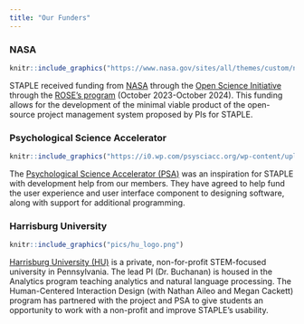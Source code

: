 ```yaml
---
title: "Our Funders"
---
```


### NASA

```r
knitr::include_graphics("https://www.nasa.gov/sites/all/themes/custom/nasatwo/images/nasa-logo.svg")
```

STAPLE received funding from [NASA](https://www.nasa.gov/) through the [Open Science Initiative](https://science.nasa.gov/open-science-overview) through the [ROSE's program](https://science.nasa.gov/researchers/sara/grant-solicitations) (October 2023-October 2024). This funding allows for the development of the minimal viable product of the open-source project management system proposed by PIs for STAPLE.

### Psychological Science Accelerator

```r
knitr::include_graphics("https://i0.wp.com/psysciacc.org/wp-content/uploads/2017/10/cropped-cropped-psa.png?fit=512%2C512&ssl=1")
```

The [Psychological Science Accelerator (PSA)](psysciacc.org) was an inspiration for STAPLE with development help from our members. They have agreed to help fund the user experience and user interface component to designing software, along with support for additional programming.

### Harrisburg University 

```r
knitr::include_graphics("pics/hu_logo.png")
```

[Harrisburg University (HU)](https://www.harrisburgu.edu) is a private, non-for-profit STEM-focused university in Pennsylvania. The lead PI (Dr. Buchanan) is housed in the Analytics program teaching analytics and natural language processing. The Human-Centered Interaction Design (with Nathan Aileo and Megan Cackett) program has partnered with the project and PSA to give students an opportunity to work with a non-profit and improve STAPLE's usability.
